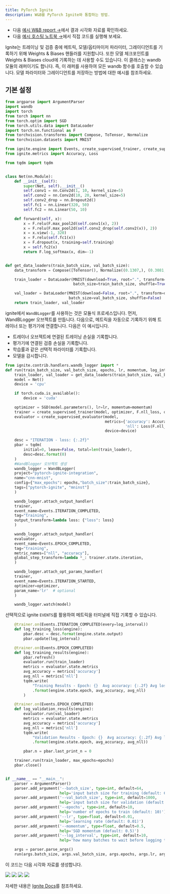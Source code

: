 ```yaml
---
title: PyTorch Ignite
description: W&B를 PyTorch Ignite와 통합하는 방법.
---
```


* 다음 [예시 W&B report →](https://app.wandb.ai/example-team/pytorch-ignite-example/reports/PyTorch-Ignite-with-W%26B--Vmlldzo0NzkwMg)에서 결과 시각화 자료를 확인하세요.
* 다음 [예시 호스팅 노트북 →](https://colab.research.google.com/drive/15e-yGOvboTzXU4pe91Jg-Yr7sae3zBOJ#scrollTo=ztVifsYAmnRr)에서 직접 코드를 실행해 보세요.

Ignite는 트레이닝 및 검증 중에 메트릭, 모델/옵티마이저 파라미터, 그레이디언트를 기록하기 위해 Weights & Biases 핸들러를 지원합니다. 또한 모델 체크포인트를 Weights & Biases cloud에 기록하는 데 사용할 수도 있습니다. 이 클래스는 wandb 모듈의 래퍼이기도 합니다. 즉, 이 래퍼를 사용하여 모든 wandb 함수를 호출할 수 있습니다. 모델 파라미터와 그레이디언트를 저장하는 방법에 대한 예시를 참조하세요.

## 기본 설정

```python
from argparse import ArgumentParser
import wandb
import torch
from torch import nn
from torch.optim import SGD
from torch.utils.data import DataLoader
import torch.nn.functional as F
from torchvision.transforms import Compose, ToTensor, Normalize
from torchvision.datasets import MNIST

from ignite.engine import Events, create_supervised_trainer, create_supervised_evaluator
from ignite.metrics import Accuracy, Loss

from tqdm import tqdm


class Net(nn.Module):
    def __init__(self):
        super(Net, self).__init__()
        self.conv1 = nn.Conv2d(1, 10, kernel_size=5)
        self.conv2 = nn.Conv2d(10, 20, kernel_size=5)
        self.conv2_drop = nn.Dropout2d()
        self.fc1 = nn.Linear(320, 50)
        self.fc2 = nn.Linear(50, 10)

    def forward(self, x):
        x = F.relu(F.max_pool2d(self.conv1(x), 2))
        x = F.relu(F.max_pool2d(self.conv2_drop(self.conv2(x)), 2))
        x = x.view(-1, 320)
        x = F.relu(self.fc1(x))
        x = F.dropout(x, training=self.training)
        x = self.fc2(x)
        return F.log_softmax(x, dim=-1)


def get_data_loaders(train_batch_size, val_batch_size):
    data_transform = Compose([ToTensor(), Normalize((0.1307,), (0.3081,))])

    train_loader = DataLoader(MNIST(download=True, root=".", transform=data_transform, train=True),
                              batch_size=train_batch_size, shuffle=True)

    val_loader = DataLoader(MNIST(download=False, root=".", transform=data_transform, train=False),
                            batch_size=val_batch_size, shuffle=False)
    return train_loader, val_loader
```

ignite에서 `WandBLogger`를 사용하는 것은 모듈식 프로세스입니다. 먼저, WandBLogger 오브젝트를 만듭니다. 다음으로, 메트릭을 자동으로 기록하기 위해 트레이너 또는 평가기에 연결합니다. 다음은 이 예시입니다.

* 트레이너 오브젝트에 연결된 트레이닝 손실을 기록합니다.
* 평가기에 연결된 검증 손실을 기록합니다.
* 학습률과 같은 선택적 파라미터를 기록합니다.
* 모델을 감시합니다.

```python
from ignite.contrib.handlers.wandb_logger import *
def run(train_batch_size, val_batch_size, epochs, lr, momentum, log_interval):
    train_loader, val_loader = get_data_loaders(train_batch_size, val_batch_size)
    model = Net()
    device = 'cpu'

    if torch.cuda.is_available():
        device = 'cuda'

    optimizer = SGD(model.parameters(), lr=lr, momentum=momentum)
    trainer = create_supervised_trainer(model, optimizer, F.nll_loss, device=device)
    evaluator = create_supervised_evaluator(model,
                                            metrics={'accuracy': Accuracy(),
                                                     'nll': Loss(F.nll_loss)},
                                            device=device)

    desc = "ITERATION - loss: {:.2f}"
    pbar = tqdm(
        initial=0, leave=False, total=len(train_loader),
        desc=desc.format(0)
    )
    #WandBlogger 오브젝트 생성
    wandb_logger = WandBLogger(
    project="pytorch-ignite-integration",
    name="cnn-mnist",
    config={"max_epochs": epochs,"batch_size":train_batch_size},
    tags=["pytorch-ignite", "mninst"]
    )

    wandb_logger.attach_output_handler(
    trainer,
    event_name=Events.ITERATION_COMPLETED,
    tag="training",
    output_transform=lambda loss: {"loss": loss}
    )

    wandb_logger.attach_output_handler(
    evaluator,
    event_name=Events.EPOCH_COMPLETED,
    tag="training",
    metric_names=["nll", "accuracy"],
    global_step_transform=lambda *_: trainer.state.iteration,
    )

    wandb_logger.attach_opt_params_handler(
    trainer,
    event_name=Events.ITERATION_STARTED,
    optimizer=optimizer,
    param_name='lr'  # optional
    )

    wandb_logger.watch(model)
```

선택적으로 ignite `EVENTS`를 활용하여 메트릭을 터미널에 직접 기록할 수 있습니다.

```python
    @trainer.on(Events.ITERATION_COMPLETED(every=log_interval))
    def log_training_loss(engine):
        pbar.desc = desc.format(engine.state.output)
        pbar.update(log_interval)

    @trainer.on(Events.EPOCH_COMPLETED)
    def log_training_results(engine):
        pbar.refresh()
        evaluator.run(train_loader)
        metrics = evaluator.state.metrics
        avg_accuracy = metrics['accuracy']
        avg_nll = metrics['nll']
        tqdm.write(
            "Training Results - Epoch: {}  Avg accuracy: {:.2f} Avg loss: {:.2f}"
            .format(engine.state.epoch, avg_accuracy, avg_nll)
        )

    @trainer.on(Events.EPOCH_COMPLETED)
    def log_validation_results(engine):
        evaluator.run(val_loader)
        metrics = evaluator.state.metrics
        avg_accuracy = metrics['accuracy']
        avg_nll = metrics['nll']
        tqdm.write(
            "Validation Results - Epoch: {}  Avg accuracy: {:.2f} Avg loss: {:.2f}"
            .format(engine.state.epoch, avg_accuracy, avg_nll))

        pbar.n = pbar.last_print_n = 0

    trainer.run(train_loader, max_epochs=epochs)
    pbar.close()


if __name__ == "__main__":
    parser = ArgumentParser()
    parser.add_argument('--batch_size', type=int, default=64,
                        help='input batch size for training (default: 64)')
    parser.add_argument('--val_batch_size', type=int, default=1000,
                        help='input batch size for validation (default: 1000)')
    parser.add_argument('--epochs', type=int, default=10,
                        help='number of epochs to train (default: 10)')
    parser.add_argument('--lr', type=float, default=0.01,
                        help='learning rate (default: 0.01)')
    parser.add_argument('--momentum', type=float, default=0.5,
                        help='SGD momentum (default: 0.5)')
    parser.add_argument('--log_interval', type=int, default=10,
                        help='how many batches to wait before logging training status')

    args = parser.parse_args()
    run(args.batch_size, args.val_batch_size, args.epochs, args.lr, args.momentum, args.log_interval)
```

이 코드는 다음 시각화 자료를 생성합니다.

<Frame>
    <img src="/images/integrations/pytorch-ignite-1.png"  />
</Frame>

<Frame>
    <img src="/images/integrations/pytorch-ignite-2.png"  />
</Frame>

<Frame>
    <img src="/images/integrations/pytorch-ignite-3.png"  />
</Frame>

<Frame>
    <img src="/images/integrations/pytorch-ignite-4.png"  />
</Frame>

자세한 내용은 [Ignite Docs](https://pytorch.org/ignite/contrib/handlers.html#module-ignite.contrib.handlers.wandb_logger)를 참조하세요.
